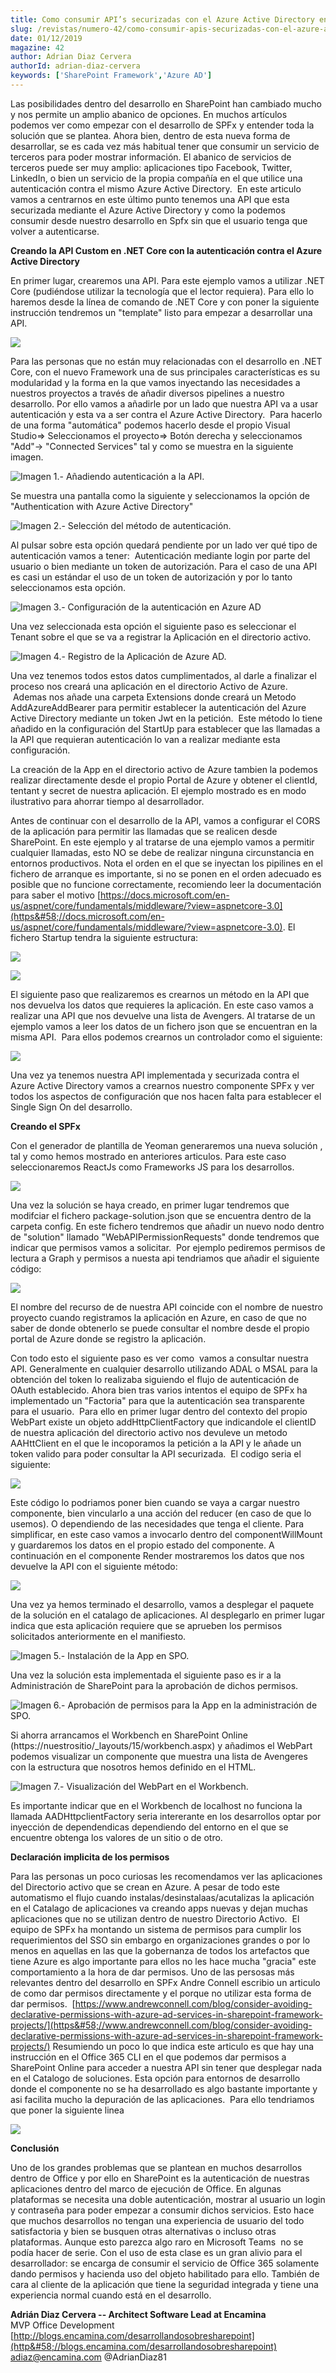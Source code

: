 ```yaml
---
title: Como consumir API’s securizadas con el Azure Active Directory en nuestros desarrollos de SPFx
slug: /revistas/numero-42/como-consumir-apis-securizadas-con-el-azure-active-directory-en-nuestros-desarrollos-de-spfx
date: 01/12/2019
magazine: 42
author: Adrian Diaz Cervera
authorId: adrian-diaz-cervera
keywords: ['SharePoint Framework','Azure AD']
---
```



<ArticleHeader frontmatter={props.pageContext.frontmatter} />



Las posibilidades dentro del desarrollo en SharePoint han cambiado mucho y nos permite un amplio abanico de opciones. En muchos artículos podemos ver como empezar con el desarrollo de SPFx y entender toda la solución que se plantea. Ahora bien, dentro de esta nueva forma de desarrollar, se es cada vez más habitual tener que consumir un servicio de terceros para poder mostrar información. El abanico de servicios de terceros puede ser muy amplio: aplicaciones tipo Facebook, Twitter, LinkedIn, o bien un servicio de la propia compañía en el que utilice una autenticación contra el mismo Azure Active Directory.  En este articulo vamos a centrarnos en este último punto tenemos una API que esta securizada mediante el Azure Active Directory y como la podemos consumir desde nuestro desarrollo en Spfx sin que el usuario tenga que volver a autenticarse.

**Creando la API Custom en .NET Core con la autenticación contra el Azure Active Directory**

En primer lugar, crearemos una API. Para este ejemplo vamos a utilizar .NET Core (pudiéndose utilizar la tecnología que el lector requiera). Para ello lo haremos desde la línea de comando de .NET Core y con poner la siguiente instrucción tendremos un "template" listo para empezar a desarrollar una API.

![](../../../images/numero42/como-consumir-apis-securizadas-con-el-azure-active-directory-en-nuestros-desarrollos-de-spfx/image1.png)

Para las personas que no están muy relacionadas con el desarrollo en .NET Core, con el nuevo Framework una de sus principales características es su modularidad y la forma en la que vamos inyectando las necesidades a nuestros proyectos a través de añadir diversos pipelines a nuestro desarrollo. Por ello vamos a añadirle por un lado que nuestra API va a usar autenticación y esta va a ser contra el Azure Active Directory.  Para hacerlo de una forma "automática" podemos hacerlo desde el propio Visual Studio=&gt; Seleccionamos el proyecto=&gt; Botón derecha y seleccionamos "Add"-&gt; "Connected Services" tal y como se muestra en la siguiente imagen.

![Imagen 1.- Añadiendo autenticación a la API.](../../../images/numero42/como-consumir-apis-securizadas-con-el-azure-active-directory-en-nuestros-desarrollos-de-spfx/image2.png)

Se muestra una pantalla como la siguiente y seleccionamos la opción de "Authentication with Azure Active Directory"

![Imagen 2.- Selección del método de autenticación.](../../../images/numero42/como-consumir-apis-securizadas-con-el-azure-active-directory-en-nuestros-desarrollos-de-spfx/image3.png)

Al pulsar sobre esta opción quedará pendiente por un lado ver qué tipo de autenticación vamos a tener:  Autenticación mediante login por parte del usuario o bien mediante un token de autorización. Para el caso de una API es casi un estándar el uso de un token de autorización y por lo tanto seleccionamos esta opción.

![Imagen 3.- Configuración de la autenticación en Azure AD](../../../images/numero42/como-consumir-apis-securizadas-con-el-azure-active-directory-en-nuestros-desarrollos-de-spfx/image4.png)

Una vez seleccionada esta opción el siguiente paso es seleccionar el Tenant sobre el que se va a registrar la Aplicación en el directorio activo.

![Imagen 4.- Registro de la Aplicación de Azure AD.](../../../images/numero42/como-consumir-apis-securizadas-con-el-azure-active-directory-en-nuestros-desarrollos-de-spfx/image5.png)

Una vez tenemos todos estos datos cumplimentados, al darle a finalizar el proceso nos creará una aplicación en el directorio Activo de Azure.   Ademas nos añade una carpeta Extensions donde creará un Metodo AddAzureAddBearer para permitir establecer la autenticación del Azure Active Directory mediante un token Jwt en la petición.  Este método lo tiene añadido en la configuración del StartUp para establecer que las llamadas a la API que requieran autenticación lo van a realizar mediante esta configuración.

La creación de la App en el directorio activo de Azure tambien la podemos realizar directamente desde el propio Portal de Azure y obtener el clientId, tentant y secret de nuestra aplicación. El ejemplo mostrado es en modo ilustrativo para ahorrar tiempo al desarrollador.

Antes de continuar con el desarrollo de la API, vamos a configurar el CORS de la aplicación para permitir las llamadas que se realicen desde SharePoint. En este ejemplo y al tratarse de una ejemplo vamos a permitir cualquier llamadas, esto NO se debe de realizar ninguna circunstancia en entornos productivos. Nota el orden en el que se inyectan los pipilines en el fichero de arranque es importante, si no se ponen en el orden adecuado es posible que no funcione correctamente, recomiendo leer la documentación para saber el motivo [https://docs.microsoft.com/en-us/aspnet/core/fundamentals/middleware/?view=aspnetcore-3.0](https&#58;//docs.microsoft.com/en-us/aspnet/core/fundamentals/middleware/?view=aspnetcore-3.0). El fichero Startup tendra la siguiente estructura:

![](../../../images/numero42/como-consumir-apis-securizadas-con-el-azure-active-directory-en-nuestros-desarrollos-de-spfx/image6.png)

![](../../../images/numero42/como-consumir-apis-securizadas-con-el-azure-active-directory-en-nuestros-desarrollos-de-spfx/image7.png)

El siguiente paso que realizaremos es crearnos un método en la API que nos devuelva los datos que requieres la aplicación. En este caso vamos a realizar una API que nos devuelve una lista de Avengers. Al tratarse de un ejemplo vamos a leer los datos de un fichero json que se encuentran en la misma API.  Para ellos podemos crearnos un controlador como el siguiente:

![](../../../images/numero42/como-consumir-apis-securizadas-con-el-azure-active-directory-en-nuestros-desarrollos-de-spfx/image8.png)

Una vez ya tenemos nuestra API implementada y securizada contra el Azure Active Directory vamos a crearnos nuestro componente SPFx y ver todos los aspectos de configuración que nos hacen falta para establecer el Single Sign On del desarrollo.

**Creando el SPFx**

Con el generador de plantilla de Yeoman generaremos una nueva solución , tal y como hemos mostrado en anteriores articulos. Para este caso seleccionaremos ReactJs como Frameworks JS para los desarrollos.

![](../../../images/numero42/como-consumir-apis-securizadas-con-el-azure-active-directory-en-nuestros-desarrollos-de-spfx/image9.png)

Una vez la solución se haya creado, en primer lugar tendremos que modifciar el fichero package-solution.json que se encuentra dentro de la carpeta config. En este fichero tendremos que añadir un nuevo nodo dentro de "solution" llamado "WebAPIPermissionRequests" donde tendremos que indicar que permisos vamos a solicitar.  Por ejemplo pediremos permisos de lectura a Graph y permisos a nuesta api tendriamos que añadir el siguiente código:

![](../../../images/numero42/como-consumir-apis-securizadas-con-el-azure-active-directory-en-nuestros-desarrollos-de-spfx/image10.png)

El nombre del recurso de de nuestra API coincide con el nombre de nuestro proyecto cuando registramos la aplicación en Azure, en caso de que no saber de donde obtenerlo se puede consultar el nombre desde el propio portal de Azure donde se registro la aplicación.

Con todo esto el siguiente paso es ver como  vamos a consultar nuestra API. Generalmente en cualquier desarrollo utilizando ADAL o MSAL para la obtención del token lo realizaba siguiendo el flujo de autenticación de OAuth establecido. Ahora bien tras varios intentos el equipo de SPFx ha implementado un "Factoria" para que la autenticación sea transparente para el usuario.  Para ello en primer lugar dentro del contexto del propio WebPart existe un objeto addHttpClientFactory que indicandole el clientID de nuestra aplicación del directorio activo nos devuleve un metodo AAHttClient en el que le incoporamos la petición a la API y le añade un token valido para poder consultar la API securizada.  El codigo seria el siguiente:

![](../../../images/numero42/como-consumir-apis-securizadas-con-el-azure-active-directory-en-nuestros-desarrollos-de-spfx/image11.png)

Este código lo podriamos poner bien cuando se vaya a cargar nuestro componente, bien vincularlo a una acción del reducer (en caso de que lo usemos). O dependiendo de las necesidades que tenga el cliente. Para simplificar, en este caso vamos a invocarlo dentro del componentWillMount y guardaremos los datos en el propio estado del componente. A continuación en el componente Render mostraremos los datos que nos devuelve la API con el siguiente método:

![](../../../images/numero42/como-consumir-apis-securizadas-con-el-azure-active-directory-en-nuestros-desarrollos-de-spfx/image12.png)

Una vez ya hemos terminado el desarrollo, vamos a desplegar el paquete de la solución en el catalago de aplicaciones. Al desplegarlo en primer lugar indica que esta aplicación requiere que se aprueben los permisos solicitados anteriormente en el manifiesto.

![Imagen 5.- Instalación de la App en SPO.](../../../images/numero42/como-consumir-apis-securizadas-con-el-azure-active-directory-en-nuestros-desarrollos-de-spfx/image13.png)

Una vez la solución esta implementada el siguiente paso es ir a la Administración de SharePoint para la aprobación de dichos permisos.

![Imagen 6.- Aprobación de permisos para la App en la administración de SPO.](../../../images/numero42/como-consumir-apis-securizadas-con-el-azure-active-directory-en-nuestros-desarrollos-de-spfx/image14.png)

Si ahorra arrancamos el Workbench en SharePoint Online (https://nuestrositio/\_layouts/15/workbench.aspx) y añadimos el WebPart podemos visualizar un componente que muestra una lista de Avengeres con la estructura que nosotros hemos definido en el HTML.

![Imagen 7.- Visualización del WebPart en el Workbench.](../../../images/numero42/como-consumir-apis-securizadas-con-el-azure-active-directory-en-nuestros-desarrollos-de-spfx/image15.png)

Es importante indicar que en el Workbench de localhost no funciona la llamada AADHttpclientFactory seria intererante en los desarrollos optar por inyección de dependendicas dependiendo del entorno en el que se encuentre obtenga los valores de un sitio o de otro.

**Declaración implicita de los permisos**

Para las personas un poco curiosas les recomendamos ver las aplicaciones del Directorio activo que se crean en Azure. A pesar de todo este automatismo el flujo cuando instalas/desinstalaas/acutalizas la aplicación en el Catalago de aplicaciones va creando apps nuevas y dejan muchas aplicaciones que no se utilizan dentro de nuestro Directorio Activo.  El equipo de SPFx ha montando un sistema de permisos para cumplir los requerimientos del SSO sin embargo en organizaciones grandes o por lo menos en aquellas en las que la gobernanza de todos los artefactos que tiene Azure es algo importante para ellos no les hace mucha "gracia" este comportamiento a la hora de dar permisos. Uno de las persosas más relevantes dentro del desarrollo en SPFx Andre Connell escribio un articulo de como dar permisos directamente y el porque no utilizar esta forma de dar permisos.  [https://www.andrewconnell.com/blog/consider-avoiding-declarative-permissions-with-azure-ad-services-in-sharepoint-framework-projects/](https&#58;//www.andrewconnell.com/blog/consider-avoiding-declarative-permissions-with-azure-ad-services-in-sharepoint-framework-projects/) Resumiendo un poco lo que indica este articulo es que hay una instrucción en el Office 365 CLI en el que podemos dar permisos a SharePoint Online para acceder a nuestra API sin tener que desplegar nada en el Catalogo de soluciones. Esta opción para entornos de desarrollo donde el componente no se ha desarrollado es algo bastante importante y asi facilita mucho la depuración de las aplicaciones.  Para ello tendriamos que poner la siguiente linea

![](../../../images/numero42/como-consumir-apis-securizadas-con-el-azure-active-directory-en-nuestros-desarrollos-de-spfx/image16.png)

**Conclusión**

Uno de los grandes problemas que se plantean en muchos desarrollos dentro de Office y por ello en SharePoint es la autenticación de nuestras aplicaciones dentro del marco de ejecución de Office. En algunas plataformas se necesita una doble autenticación, mostrar al usuario un login y contraseña para poder empezar a consumir dichos servicios. Esto hace que muchos desarrollos no tengan una experiencia de usuario del todo satisfactoria y bien se busquen otras alternativas o incluso otras plataformas. Aunque esto parezca algo raro en Microsoft Teams  no se podía hacer de serie. Con el uso de esta clase es un gran alivio para el desarrollador: se encarga de consumir el servicio de Office 365 solamente dando permisos y hacienda uso del objeto habilitado para ello. También de cara al cliente de la aplicación que tiene la seguridad integrada y tiene una experiencia normal cuando está en el desarrollo.



**Adrián Diaz Cervera -- Architect Software Lead at Encamina** <br />
MVP Office Development <br />
[http://blogs.encamina.com/desarrollandosobresharepoint](http&#58;//blogs.encamina.com/desarrollandosobresharepoint) <br />
adiaz@encamina.com @AdrianDiaz81